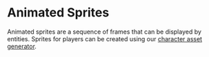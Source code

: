 # Animated Sprites

Animated sprites are a sequence of frames that can be displayed by entities. Sprites for players can be created using our [character asset generator](../asset-creator/characters.mdx).
